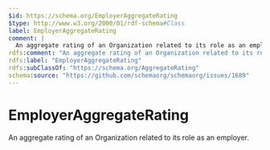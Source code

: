 ```yaml
---
$id: https://schema.org/EmployerAggregateRating
$type: http://www.w3.org/2000/01/rdf-schema#Class
label: EmployerAggregateRating
comment: |
  An aggregate rating of an Organization related to its role as an employer.
rdfs:comment: "An aggregate rating of an Organization related to its role as an employer."
rdfs:label: "EmployerAggregateRating"
rdfs:subClassOf: "https://schema.org/AggregateRating"
schema:source: "https://github.com/schemaorg/schemaorg/issues/1689"
---
```


# EmployerAggregateRating

An aggregate rating of an Organization related to its role as an employer.

